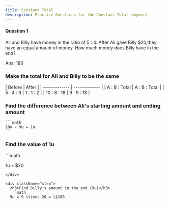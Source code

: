 ```yaml
---
title: Constant Total 
description: Practice Questions for the Constant Total segment.
---
```






#### Question 1

<Callout title="Question">
  Ali and Billy have money in the ratio of 5 : 4. After Ali gave Billy $20,they
  have an equal amount of money. How much money does Billy have in the end?
</Callout>

<Accordions>
  <Accordion title="Answer Walkthrough">
  <p className="ml-11">Ans: 180</p>

<div className="steps">
  <div className="step">
    <h3> Make the total for Ali and Billy to be the same </h3>
    <div>
      | Before        | After         |
      | ------------- | ------------- |
      | A : B : Total | A : B : Total |
      | 5 : 4 : 9     | 1 : 1 : 2     |
      | 10 : 8 : 18   | 9 : 9 : 18    |
    </div>
  </div>

  <div className="step">
    <h3> Find the difference between Ali's starting amount and ending amount</h3>

    ```math
    10u - 9u = 1u
    ```

  </div>
<div className="step">
  <h3>Find the value of 1u</h3>
  ```math

1u = \$20

````
</div>

<div className="step">
  <h3>Find Billy's amount in the end (9u)</h3>
  ```math
  9u = 9 \times 20 = \$180
````

</div>
</div>

<SingaporeModel
  title="Constant Total Concept Model Method"
  models={constantTotalQuestion1Data}
/>

</Accordion>
</Accordions>

